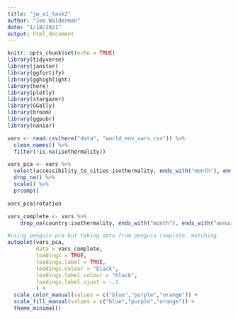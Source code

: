 ```yaml
---
title: "jw_a1_task2"
author: "Joe Walderman"
date: "1/18/2021"
output: html_document
---
```


```r
knitr::opts_chunk$set(echo = TRUE)
library(tidyverse)
library(janitor)
library(ggfortify)
library(gghighlight)
library(here)
library(plotly)
library(stargazer)
library(GGally)
library(broom)
library(ggpubr)
library(naniar)
```

```r
vars <- read.csv(here("data", "world_env_vars.csv")) %>% 
  clean_names() %>% 
  filter(!is.na(isothermality))

vars_pca <- vars %>%
  select(accessibility_to_cities:isothermality, ends_with("month"), ends_with("annual"), ends_with("seasonality"), wind, cloudiness) %>% 
  drop_na() %>% 
  scale() %>% 
  prcomp()

vars_pca$rotation

vars_complete <- vars %>% 
    drop_na(country:isothermality, ends_with("month"), ends_with("annual"), ends_with("seasonality"), wind, cloudiness)

#using penguin pca but taking data from penguin complete, matching
autoplot(vars_pca,
         data = vars_complete,
         loadings = TRUE,
         loadings.label = TRUE,
         loadings.colour = "black",
         loadings.label.colour = "black",
         loadings.label.vjust = -.1
         ) +
  scale_color_manual(values = c("blue","purple","orange")) +
  scale_fill_manual(values = c("blue","purple","orange")) +
  theme_minimal()
```

